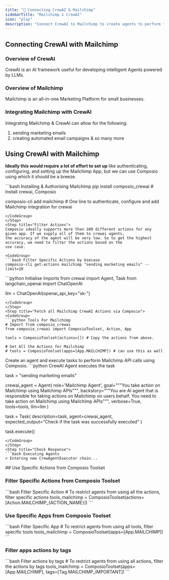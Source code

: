 ```yaml
---
title: "🚀 Connecting CrewAI & Mailchimp"
sidebarTitle: "Mailchimp x CrewAI"
icon: "play"
description: "Connect CrewAI to Mailchimp to create agents to perform tasks using natural language"
---
```


## Connecting CrewAI with Mailchimp

### Overview of CrewAI

CrewAI is an AI framework useful for developing intelligent Agents powered by LLMs.

### Overview of Mailchimp

Mailchimp is an all-in-one Marketing Platform for small businesses.

### Integrating Mailchimp with CrewAI

Integrating Mailchimp & CrewAI can allow for the following:

1. sending marketing emails
2. creating automated email campaigns
& so many more

## Using CrewAI with Mailchimp

<Steps>
<Step title="Setting Up the Environment">

**Ideally this would require a lot of effort to set up** like authenticating, configuring, and setting up the Mailchimp App, but we can use Composio using which it should be a breeze.

<CodeGroup>
```bash Installing & Authorising Mailchimp
pip install composio_crewai # Install crewai, Composio 

composio-cli add mailchimp # One line to authenticate, configure and add Mailchimp integration for crewai
```
</CodeGroup>
</Step>
<Step title="Filter Actions">
Composio ideally supports more than 100 different actions for any given app. If we supply all of them to crewai agents, 
the accuracy of the agent will be very low. So to get the highest accuracy, we need to filter the actions based on the 
use case.

<CodeGroup>
```bash Filter Specific Actions by Usecase
composio-cli get-actions mailchimp "sending marketing emails" --limit=10
```
</CodeGroup>

</Step>
<Step title="Import Base Packages">

<CodeGroup>
```python Initialise Imports
from crewai import Agent, Task
from langchain_openai import ChatOpenAI

llm = ChatOpenAI(openai_api_key="sk-<OPENAI KEY>")
```
</CodeGroup>
</Step>
<Step title="Fetch all Mailchimp CrewAI Actions via Composio">
<CodeGroup>
```python Tools For Mailchimp
# Import from composio_crewai
from composio_crewai import ComposioToolset, Action, App

tools = ComposioToolset(actions=[]) # Copy the actions from above. 

# Get All the Actions for Mailchimp
# tools = ComposioToolset(apps=[App.MAILCHIMP]) # can use this as well
```
</CodeGroup>
</Step>
<Step title="Execute the Agent">
Create an agent and execute tasks to perform Mailchimp API calls using Composio. 
<CodeGroup>
```python CrewAI Agent executes the task

task = "sending marketing emails"

crewai_agent = Agent(
    role='Mailchimp Agent',
    goal="""You take action on Mailchimp using Mailchimp APIs""",
    backstory="""You are AI agent that is responsible for taking actions on Mailchimp on users behalf. You need to take action on Mailchimp using Mailchimp APIs""",
    verbose=True,
    tools=tools,
    llm=llm
)

task = Task(
    description=task,
    agent=crewai_agent,
    expected_output="Check if the task was successfully executed"
)

task.execute()
```
</CodeGroup>
</Step>
<Step title="Check Response">
```bash Executing Agents
> Entering new CrewAgentExecutor chain...
```
</Step>
</Steps>
## Use Specific Actions from Composio Toolset

### Filter Specific Actions from Composio Toolset

<CodeGroup>
```bash Filter Specific Action
# To restrict agents from using all the actions, filter specific actions
tools_mailchimp = ComposioToolset(actions=[Action.MAILCHIMP_{ACTION_NAME}])
```
</CodeGroup>

### Use Specific Apps from Composio Toolset
<CodeGroup>
```bash Filter Specific App
# To restrict agents from using all tools, filter specific tools
tools_mailchimp = ComposioToolset(apps=[App.MAILCHIMP])
```
</CodeGroup>

### Filter apps actions by tags 
<CodeGroup>
```bash Filter actions by tags
# To restrict agents from using all actions, filter the actions by tags
tools_mailchimp = ComposioToolset(apps=[App.MAILCHIMP], tags=[Tag.MAILCHIMP_IMPORTANT])
```
</CodeGroup>